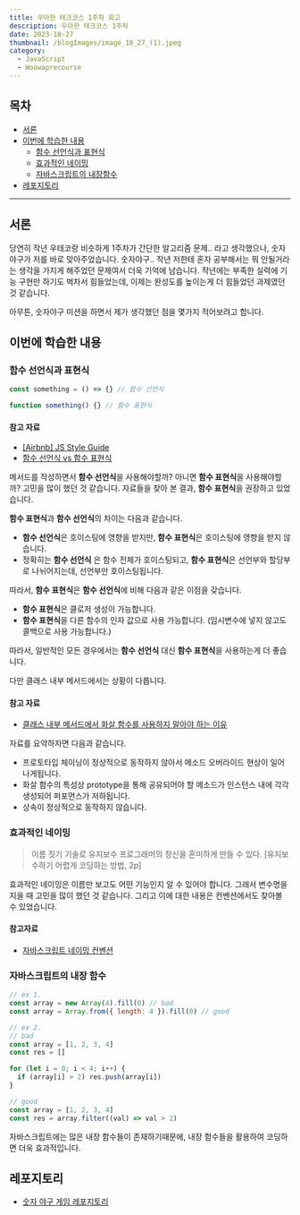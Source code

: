 ```yaml
---
title: 우아한 테크코스 1주차 회고
description: 우아한 테크코스 1주차
date: 2023-10-27
thumbnail: /blogImages/image_10_27_(1).jpeg
category:
  - JavaScript
  - Woowaprecourse
---
```


## 목차

- [서론](#서론)
- [이번에 학습한 내용](#이번에-학습한-내용)
  - [함수 선언식과 표현식](#함수-선언식과-표현식)
  - [효과적인 네이밍](#효과적인-네이밍)
  - [자바스크립트의 내장함수](#자바스크립트의-내장함수)
- [레포지토리](#레포지토리)

---

## 서론

당연히 작년 우테코랑 비슷하게 1주차가 간단한 알고리즘 문제.. 라고 생각했으나, 숫자야구가 저를 바로 맞아주었습니다.
숫자야구.. 작년 저한테 혼자 공부해서는 뭐 안될거라는 생각을 가지게 해주었던 문제여서 더욱 기억에 남습니다.
작년에는 부족한 실력에 기능 구현만 하기도 벅차서 힘들었는데, 이제는 완성도를 높이는게 더 힘들었던 과제였던 것 같습니다.

아무튼, 숫자야구 미션을 하면서 제가 생각했던 점을 몇가지 적어보려고 합니다.

## 이번에 학습한 내용

### 함수 선언식과 표현식

```js
const something = () => {} // 함수 선언식

function something() {} // 함수 표현식
```

#### 참고 자료

- [[Airbnb] JS Style Guide](https://github.com/airbnb/javascript#functions--declarations)
- [함수 선언식 vs 함수 표현식](https://m.blog.naver.com/mym0404/221790792696)

메서드를 작성하면서 **함수 선언식**을 사용해야할까? 아니면 **함수 표현식**을 사용해야할까? 고민을 많이 했던 것 같습니다.
자료들을 찾아 본 결과, **함수 표현식**을 권장하고 있었습니다.

**함수 표현식**과 **함수 선언식**의 차이는 다음과 같습니다.

- **함수 선언식**은 호이스팅에 영향을 받지만, **함수 표현식**은 호이스팅에 영향을 받지 않습니다.
- 정확히는 **함수 선언식** 은 함수 전체가 호이스팅되고, **함수 표현식**은 선언부와 할당부로 나뉘어지는데, 선언부만 호이스팅됩니다.

따라서, **함수 표현식**은 **함수 선언식**에 비해 다음과 같은 이점을 갖습니다.

- **함수 표현식**은 클로저 생성이 가능합니다.
- **함수 표현식**을 다른 함수의 인자 값으로 사용 가능합니다. (임시변수에 넣지 않고도 콜백으로 사용 가능합니다.)

따라서, 일반적인 모든 경우에서는 **함수 선언식** 대신 **함수 표현식**을 사용하는게 더 좋습니다.

다만 클래스 내부 메서드에서는 상황이 다릅니다.

#### 참고 자료

- [클래스 내부 메서드에서 화살 함수를 사용하지 말아야 하는 이유](https://simsimjae.medium.com/class%EC%97%90%EC%84%9C-arrow-function%EC%9D%84-%EC%82%AC%EC%9A%A9%ED%95%98%EC%A7%80-%EB%A7%90%EC%95%84%EC%95%BC%ED%95%98%EB%8A%94-%EC%9D%B4%EC%9C%A0-8c6ad4aa4bc4)

자료를 요약하자면 다음과 같습니다.

- 프로토타입 체이닝이 정상적으로 동작하지 않아서 메소드 오버라이드 현상이 일어나게됩니다.
- 화살 함수의 특성상 prototype을 통해 공유되어야 할 메소드가 인스턴스 내에 각각 생성되어 퍼포먼스가 저하됩니다.
- 상속이 정상적으로 동작하지 않습니다.

### 효과적인 네이밍

> 이름 짓기 기술로 유지보수 프로그래머의 정신을 혼미하게 만들 수 있다.
> [유지보수하기 어렵게 코딩하는 방법, 2p]

효과적인 네이밍은 이름만 보고도 어떤 기능인지 알 수 있어야 합니다. 그래서 변수명을 지을 때 고민을 많이 했던 것 같습니다.
그리고 이에 대한 내용은 컨벤션에서도 찾아볼 수 있었습니다.

#### 참고자료

- [자바스크립트 네이밍 컨벤션](https://velog.io/@cada/%EC%9E%90%EB%B0%94%EC%8A%A4%ED%81%AC%EB%A6%BD%ED%8A%B8-%EC%8A%A4%ED%83%80%EC%9D%BC-%EA%B0%80%EC%9D%B4%EB%93%9C-%EB%84%A4%EC%9D%B4%EB%B0%8D-%EC%BB%A8%EB%B2%A4%EC%85%98-%ED%8E%B8)

### 자바스크립트의 내장 함수

```js
// ex 1.
const array = new Array(4).fill(0) // bad
const array = Array.from({ length: 4 }).fill(0) // good

// ex 2.
// bad
const array = [1, 2, 3, 4]
const res = []

for (let i = 0; i < 4; i++) {
  if (array[i] > 2) res.push(array[i])
}

// good
const array = [1, 2, 3, 4]
const res = array.filter((val) => val > 2)
```

자바스크립트에는 많은 내장 함수들이 존재하기때문에, 내장 함수들을 활용하여 코딩하면 더욱 효과적입니다.

## 레포지토리

- [숫자 야구 게임 레포지토리](https://github.com/woowacourse-precourse/javascript-baseball-6/pull/91)
